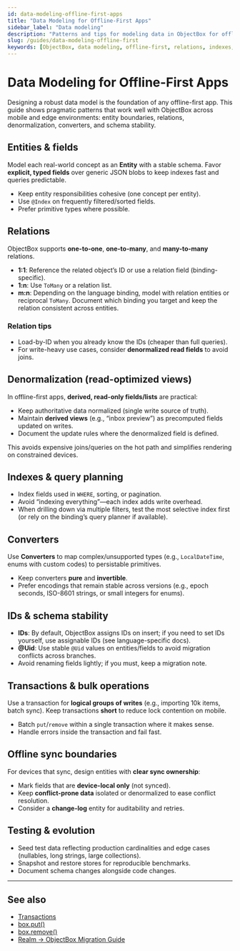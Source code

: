 ```yaml
---
id: data-modeling-offline-first-apps
title: "Data Modeling for Offline-First Apps"
sidebar_label: "Data modeling"
description: "Patterns and tips for modeling data in ObjectBox for offline-first mobile and edge apps."
slug: /guides/data-modeling-offline-first
keywords: [ObjectBox, data modeling, offline-first, relations, indexes, converters]
---
```



# Data Modeling for Offline-First Apps

Designing a robust data model is the foundation of any offline-first app. This guide shows pragmatic patterns that work well with ObjectBox across mobile and edge environments: entity boundaries, relations, denormalization, converters, and schema stability.

## Entities & fields

Model each real-world concept as an **Entity** with a stable schema. Favor **explicit, typed fields** over generic JSON blobs to keep indexes fast and queries predictable.

- Keep entity responsibilities cohesive (one concept per entity).
- Use `@Index` on frequently filtered/sorted fields.
- Prefer primitive types where possible.

## Relations

ObjectBox supports **one-to-one**, **one-to-many**, and **many-to-many** relations.

- **1:1**: Reference the related object’s ID or use a relation field (binding-specific).
- **1:n**: Use `ToMany` or a relation list.
- **m:n**: Depending on the language binding, model with relation entities or reciprocal `ToMany`. Document which binding you target and keep the relation consistent across entities.

<h3 id="relation-tips">Relation tips</h3>

- Load-by-ID when you already know the IDs (cheaper than full queries).
- For write-heavy use cases, consider **denormalized read fields** to avoid joins.

## Denormalization (read-optimized views)

In offline-first apps, **derived, read-only fields/lists** are practical:
- Keep authoritative data normalized (single write source of truth).
- Maintain **derived views** (e.g., “inbox preview”) as precomputed fields updated on writes.
- Document the update rules where the denormalized field is defined.

This avoids expensive joins/queries on the hot path and simplifies rendering on constrained devices.

## Indexes & query planning

- Index fields used in `WHERE`, sorting, or pagination.
- Avoid “indexing everything”—each index adds write overhead.
- When drilling down via multiple filters, test the most selective index first (or rely on the binding’s query planner if available).

## Converters

Use **Converters** to map complex/unsupported types (e.g., `LocalDateTime`, enums with custom codes) to persistable primitives.

- Keep converters **pure** and **invertible**.
- Prefer encodings that remain stable across versions (e.g., epoch seconds, ISO-8601 strings, or small integers for enums).

## IDs & schema stability

- **IDs**: By default, ObjectBox assigns IDs on insert; if you need to set IDs yourself, use assignable IDs (see language-specific docs).
- **@Uid**: Use stable `@Uid` values on entities/fields to avoid migration conflicts across branches.
- Avoid renaming fields lightly; if you must, keep a migration note.

## Transactions & bulk operations

Use a transaction for **logical groups of writes** (e.g., importing 10k items, batch sync). Keep transactions **short** to reduce lock contention on mobile.

- Batch `put`/`remove` within a single transaction where it makes sense.
- Handle errors inside the transaction and fail fast.

## Offline sync boundaries

For devices that sync, design entities with **clear sync ownership**:
- Mark fields that are **device-local only** (not synced).
- Keep **conflict-prone data** isolated or denormalized to ease conflict resolution.
- Consider a **change-log** entity for auditability and retries.

## Testing & evolution

- Seed test data reflecting production cardinalities and edge cases (nullables, long strings, large collections).
- Snapshot and restore stores for reproducible benchmarks.
- Document schema changes alongside code changes.

---

## See also
- [Transactions](./transactions.mdx)
- [box.put()](./box-put-method.mdx)
- [box.remove()](./box-remove-method.mdx)
- [Realm → ObjectBox Migration Guide](./realm-to-objectbox-migration.mdx)

<Head>
  <script type="application/ld+json">
    {JSON.stringify({
      "@context":"https://schema.org",
      "@type":"TechArticle",
      "headline":"Data Modeling for Offline-First Apps",
      "description":"Patterns and tips for modeling data for offline-first mobile and edge apps.",
      "about":["ObjectBox","data modeling","offline-first","relations","indexes","converters"],
      "license":"https://creativecommons.org/licenses/by/4.0/"
    })}
  </script>
</Head>
